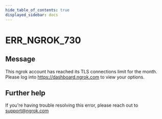 ```yaml
---
hide_table_of_contents: true
displayed_sidebar: docs
---
```



# ERR_NGROK_730

## Message

This ngrok account has reached its TLS connections limit for the month. Please log into https://dashboard.ngrok.com to view your options.

<ErrorDetails error="err_ngrok_730" />

## Further help

If you're having trouble resolving this error, please reach out to [support@ngrok.com](mailto:support@ngrok.com?subject=Help%20with%20ERR_NGROK_730)
